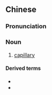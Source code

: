 {{also|毛细}}
==Chinese==
{{zh-forms|s=毛细}}

===Pronunciation===
{{zh-pron
|m=máoxì
|cat=n
}}

===Noun===
{{zh-noun}}

# [[capillary]]

====Derived terms====
* {{zh-l|毛細管}}
* {{zh-l|毛細血管}}